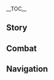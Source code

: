 {{CharacterTabs}}
{{LanguageTabs}}
{{Stub|1={{Meta/VO|rm=1}}}}
__TOC__
==Story==
{{VO/Story
|character               = Dehya
|language                = zh
|language_s              = zh
|language_t              = zh-tw
|name_s                  = 迪希雅
|name_t                  = 迪希雅

<!-- Hello -->
|vo_01_01_title_s        = 初次见面…
|vo_01_01_title_t        = 初次見面…
|vo_01_01_subtitle       = Hello
|vo_01_01_file           = VO_{language}{character} Hello.ogg
|vo_01_01_tx_s           = 我叫迪希雅，就是你想要雇佣的那位佣兵。你有什么委托？打架？护送？无论是什么事，只要开口就行。
|vo_01_01_tx_t           = 我叫迪希雅，就是{{MC|你|妳}}想要雇傭的那位傭兵。{{MC|你|妳}}有什麼委託？打架？護送？無論是什麼事，只要開口就行。
|vo_01_01_rm             = Wǒ jiào Díxīyǎ, jiùshì nǐ xiǎngyào de gùyōng de nà wèi yōngbīng. Nǐ yǒu shénme wěituō? Dǎjià? Hùsòng? Wúlùn shì shénme shì, zhǐyào kāikǒu jiù xíng.

<!-- Chats -->
|vo_02_01_title_s        = 闲聊・佣兵
|vo_02_01_title_t        = 閒聊・傭兵
|vo_02_01_subtitle       = Chat: Mercenaries
|vo_02_01_file           = VO_{language}{character} Chat - Mercenaries.ogg
|vo_02_01_tx_s           = 你问佣兵的工作原则？嗯…很简单，谁出的钱多，就给谁办事。
|vo_02_01_tx_t           = {{MC|你|妳}}問傭兵的工作原則？嗯…很簡單，誰出的錢多，就為誰辦事。
|vo_02_01_rm             = 
|vo_02_02_title_s        = 闲聊・沙漠
|vo_02_02_title_t        = 閒聊・沙漠
|vo_02_02_subtitle       = Chat: Desert
|vo_02_02_file           = VO_{language}{character} Chat - Desert.ogg
|vo_02_02_tx_s           = 沙漠是个难相处的对手，但至少它足够光明磊落，把所有艰险挑战都放在台面上给你看。
|vo_02_02_tx_t           = 沙漠是個難相處的對手，但至少它足夠光明磊落，把所有艱險挑戰都放在檯面上給你看。
|vo_02_02_rm             = 
|vo_02_03_title_s        = 闲聊・我们的人
|vo_02_03_title_t        = 閒聊・我們的人
|vo_02_03_subtitle       = Chat: My People
|vo_02_03_file           = VO_{language}{character} Chat - My People.ogg
|vo_02_03_tx_s           = 我们的人已经习惯了沙漠…但我还是希望他们在某天能够告别风沙，在某处绿洲更愉快地生活。
|vo_02_03_tx_t           = 我們的人已經習慣了沙漠…但我還是希望他們在某天能夠告別風沙，在某處綠洲更愉快地生活。
|vo_02_03_rm             = 

<!-- Weather -->
|vo_03_01_title_s        = 下雨的时候…
|vo_03_01_title_t        = 下雨的時候…
|vo_03_01_subtitle       = When It Rains
|vo_03_01_file           = VO_{language}{character} When It Rains.ogg
|vo_03_01_tx_s           = 听佣兵团里的老人说，沙漠里偶尔也会下雨，而且雨势比这猛烈得多。
|vo_03_01_tx_t           = 聽傭兵團裡的老人說，沙漠裡偶爾也會下雨，而且雨勢比這猛烈得多。
|vo_03_01_rm             = 
|vo_03_02_title_s        = 打雷的时候…
|vo_03_02_title_t        = 打雷的時候…
|vo_03_02_subtitle       = When Thunder Strikes
|vo_03_02_file           = VO_{language}{character} When Thunder Strikes.ogg
|vo_03_02_tx_s           = 这雷鸣声可够大的…可以掩盖住很多声音。
|vo_03_02_tx_t           = 這雷鳴聲可真大…可以掩蓋住很多聲音。
|vo_03_02_rm_s           = 
|vo_03_02_rm_t           = 
|vo_03_03_title_s        = 下雪的时候…
|vo_03_03_title_t        = 下雪的時候…
|vo_03_03_subtitle       = When It Snows
|vo_03_03_file           = VO_{language}{character} When It Snows.ogg
|vo_03_03_tx_s           = 呼…这里简直比夜晚的沙漠还冷。
|vo_03_03_tx_t           = 呼…這裡簡直比夜晚的沙漠還冷。
|vo_03_03_rm             = 
|vo_03_04_title_s        = 阳光很好…
|vo_03_04_title_t        = 陽光很好…
|vo_03_04_subtitle       = When the Sun Is Out
|vo_03_04_file           = VO_{language}{character} When the Sun Is Out.ogg
|vo_03_04_tx_s           = 天气很好，要是我手里的活也能轻松点就好喽。
|vo_03_04_tx_t           = 天氣很好，要是我的工作也能輕鬆點就好囉。
|vo_03_04_rm_s           = 
|vo_03_04_rm_t           = 
|vo_03_05_title_s        = 刮大风了…
|vo_03_05_title_t        = 颳大風了…
|vo_03_05_subtitle       = When the Wind Is Blowing
|vo_03_05_file           = VO_{language}{character} When the Wind Is Blowing.ogg
|vo_03_05_tx_s           = 起风了，我们去下风口扎营比较安全。
|vo_03_05_tx_t           = 起風了，我們去下風處紮營比較安全。
|vo_03_05_rm             = 
|vo_03_06_title_s        = 在沙漠的时候…
|vo_03_06_title_t        = 在沙漠的時候…
|vo_03_06_subtitle       = In the Desert
|vo_03_06_file           = VO_{language}{character} In the Desert.ogg
|vo_03_06_tx_s           = 跟紧我，不要乱走，沙漠可不会对任何人留情。
|vo_03_06_tx_t           = 跟緊我，不要亂走，沙漠可不會對任何人留情。
|vo_03_06_rm             = 

<!-- Greetings -->
|vo_04_01_title_s        = 早上好…
|vo_04_01_title_t        = 早安…
|vo_04_01_subtitle       = Good Morning
|vo_04_01_file           = VO_{language}{character} Good Morning.ogg
|vo_04_01_tx_s           = 你看起来精神不错，那我们等会就拔营出发吧。
|vo_04_01_tx_t           = {{MC|你|妳}}看起來精神不錯，那我們等等就拔營出發吧。
|vo_04_01_rm             = 
|vo_04_02_title_s        = 中午好…
|vo_04_02_title_t        = 午安…
|vo_04_02_subtitle       = Good Afternoon
|vo_04_02_file           = VO_{language}{character} Good Afternoon.ogg
|vo_04_02_tx_s           = 已经中午了…等我找到合适的位置，就可以搭灶做饭了。
|vo_04_02_tx_t           = 已經中午了…等我找到合適的位置，就可以生火做飯了。
|vo_04_02_rm             = 
|vo_04_03_title_s        = 晚上好…
|vo_04_03_title_t        = 晚上好…
|vo_04_03_subtitle       = Good Evening
|vo_04_03_file           = VO_{language}{character} Good Evening.ogg
|vo_04_03_tx_s           = 这么晚了你还在工作？真是比我们佣兵都辛苦啊。
|vo_04_03_tx_t           = 這麼晚了{{MC|你|妳}}還在工作？真是比我們傭兵都辛苦啊。
|vo_04_03_rm             = 
|vo_04_04_title_s        = 晚安…
|vo_04_04_title_t        = 晚安…
|vo_04_04_subtitle       = Good Night
|vo_04_04_file           = VO_{language}{character} Good Night.ogg
|vo_04_04_tx_s           = 时间不早了，今夜的值守就交给我，你快去休息吧。
|vo_04_04_tx_t           = 時間不早了，今夜的值守就交給我，{{MC|你|妳}}快去休息吧。
|vo_04_04_rm             = 

<!-- About -->
|vo_05_01_title_s        = 关于{name_s}自己・镀金旅团
|vo_05_01_title_t        = 關於{name_t}自己・鍍金旅團
|vo_05_01_subtitle       = About {character}: The Eremites
|vo_05_01_file           = VO_{language}{character} About {character} - The Eremites.ogg
|vo_05_01_tx_s           = 镀金旅团只是一个「头衔」，任何须弥的佣兵都可以自称为「镀金旅团」的一员。有些佣兵就用这头衔来唬骗外地人。哼，拜这帮人所赐，现在「镀金旅团」的名号已经越来越招人厌了。
|vo_05_01_tx_t           = 鍍金旅團只是一個「頭銜」，任何須彌的傭兵都可以自稱為「鍍金旅團」的一員。有些傭兵就用這頭銜來蒙混外地人。哼，拜這幫人所賜，現在「鍍金旅團」的名號已經越來越惹人厭了。
|vo_05_01_rm             = 
|vo_05_02_title_s        = 关于{name_s}自己・老爹
|vo_05_02_title_t        = 關於{name_t}自己・老爹
|vo_05_02_subtitle       = About {character}: Dad
|vo_05_02_quest          = Lionsblood
|vo_05_02_friendship     = 4
|vo_05_02_file           = VO_{language}{character} About {character} - Dad.ogg
|vo_05_02_tx_s           = 库塞拉…他是个吊儿郎当，喜欢装模作样的佣兵。是他从沙漠里救了我，又用尽全力，将他一切能够给予我的东西，都给了我。<br>但正是因为他，我才能成长为现在的我。
|vo_05_02_tx_t           = 庫塞拉…他是個吊兒啷噹，喜歡裝模作樣的傭兵。是他從沙漠裡救了我，又用盡全力，將他一切能夠給予我的東西，都給了我。<br>但正是因為他，我才能成長為現在的我。
|vo_05_02_rm_s           = 
|vo_05_02_rm_t           = 

<!-- About Us -->
|vo_06_01_title_s        = 关于我们・伟大事迹
|vo_06_01_title_t        = 關於我們・偉大事蹟
|vo_06_01_subtitle       = About Us: Great Deeds
|vo_06_01_quest          = Lionsblood
|vo_06_01_file           = VO_{language}{character} About Us - Great Deeds.ogg
|vo_06_01_tx_s           = 你最近可是大显身手啊，我所在的佣兵团里都有不少人一直在讲你的事迹，甚至还有几个人来问我，能不能向你引见一下他们。
|vo_06_01_tx_t           = {{MC|你|妳}}最近可是大顯身手啊，我所在的傭兵團裡都有不少人一直在講{{MC|你|妳}}的事蹟，甚至還有幾個人來問我，能不能向{{MC|你|妳}}引薦一下他們。
|vo_06_01_rm             = 
|vo_06_02_title_s        = 关于我们・战友
|vo_06_02_title_t        = 關於我們・戰友
|vo_06_02_subtitle       = About Us: Comrades-in-Arms
|vo_06_02_quest          = Akasha Pulses, the Kalpa Flame Rises
|vo_06_02_friendship     = 6
|vo_06_02_file           = VO_{language}{character} About Us - Comrades-in-Arms.ogg
|vo_06_02_tx_s           = 朋友？嗯…我们一起经历了那么多事，共同闯过了那么多场战斗，用「朋友」来形容我们之间的关系，总感觉有点轻飘飘的。<br>我想想…不如，用「战友」吧，这种感情只能从并肩的战斗中锤炼而出，是最不可动摇的东西。
|vo_06_02_tx_t           = 朋友？嗯…我們一起經歷了那麼多事，共同闖過了那麼多場戰鬥，用「朋友」來形容我們之間的關係，總感覺有點輕飄飄的。<br>我想想…不如，用「戰友」吧，這種感情只能從並肩的戰鬥中錘煉而出，是最不可動搖的東西。
|vo_06_02_rm_s           = 
|vo_06_02_rm_t           = 

<!-- Miscellany I -->
|vo_07_01_title_s        = 关于「神之眼」…
|vo_07_01_title_t        = 關於「神之眼」…
|vo_07_01_subtitle       = About the [[Vision]]
|vo_07_01_quest          = Lionsblood
|vo_07_01_friendship     = 4
|vo_07_01_file           = VO_{language}{character} About the Vision.ogg
|vo_07_01_tx_s           = 「神之眼」给我带来了什么？嗯…老实说，比起战斗时的便利，这枚「神之眼」更大的作用，是让更多的佣兵慕名而来加入「炽光猎兽」。
|vo_07_01_tx_t           = 「神之眼」給我帶來了什麼？嗯…老實說，比起戰鬥時的便利，這顆「神之眼」更大的作用，是讓更多的傭兵慕名而來加入「熾光獵獸」。
|vo_07_01_rm             = 
|vo_07_02_title_s        = 有什么想要分享…
|vo_07_02_title_t        = 有什麼想要分享…
|vo_07_02_subtitle       = Something to Share
|vo_07_02_quest          = Lionsblood
|vo_07_02_file           = VO_{language}{character} Something to Share.ogg
|vo_07_02_tx_s           = 你知道枣椰吗？我小时候最喜欢吃这种果子。但老爹完全不知道拆枣椰的方法，就拿着刀胡乱地戳来戳去，把里面的果肉都弄得乱七八糟，完全没办法下口吃。最后只能把果肉都刮下来，混在牛奶里，勉强给我当做粥来吃。<br>我有时候也会怀念这种粥的味道，还有那个拆枣椰都能拆得手忙脚乱的老爹。
|vo_07_02_tx_t           = {{MC|你|妳}}知道棗椰嗎？我小時候最喜歡吃這種果子。但老爹完全不知道拆棗椰的方法，就拿著刀胡亂地戳來戳去，把裡面的果肉都弄得亂七八糟，完全沒辦法吃下肚。最後只能把果肉都刮下來，混在牛奶裡，勉強給我當做粥來吃。<br>我有時候也會懷念這種粥的味道，還有那個拆棗椰都能拆得手忙腳亂的老爹。
|vo_07_02_rm             = 
|vo_07_03_title_s        = 感兴趣的见闻…
|vo_07_03_title_t        = 感興趣的見聞…
|vo_07_03_subtitle       = Interesting Things
|vo_07_03_file           = VO_{language}{character} Interesting Things.ogg
|vo_07_03_tx_s           = 在一些人眼里，啃食残骸的赤鹫是带来死亡与灾厄的生物。但在我看来，这些翱翔在沙海之上的鹫鸟，有着最热烈的生命力。<br>不知道当它们从天空往下俯瞰时，大赤沙海会是一个什么模样。
|vo_07_03_tx_t           = 在一些人眼裡，啃食殘骸的赤鷲是帶來死亡與災厄的生物。但在我看來，這些翱翔在沙海之上的鷲鳥，有著最熱烈的生命力。<br>不知道當牠們從天空往下俯瞰時，大赤沙海會是一個什麼模樣。
|vo_07_03_rm             = 

<!-- About Others -->
|vo_08_01_title_s        = 关于提纳里…
|vo_08_01_title_t        = 關於提納里…
|vo_08_01_subtitle       = About [[Tighnari]]
|vo_08_01_friendship     = 4
|vo_08_01_file           = VO_{language}{character} About Tighnari.ogg
|vo_08_01_tx_s           = 哈哈哈，你别说，我还真的差点和这位巡林官做成过一笔生意。之前我经人介绍，要做他进沙漠考察时的向导。不过后来不知道为什么这单生意取消了，我记得…好像是这位巡林官实在耐不住热，还是其他什么原因来着。
|vo_08_01_tx_t           = 哈哈哈，{{MC|你|妳}}別說，我還真的差點和這位巡林官做成過一筆生意。之前我經人介紹，要當他進沙漠考察時的嚮導。不過後來不知道為什麼這單生意取消了，我記得…好像是這位巡林官實在太怕熱，還是其他什麼原因來著。
|vo_08_01_rm             = 
|vo_08_02_title_s        = 关于小吉祥草王…
|vo_08_02_title_t        = 關於小吉祥草王…
|vo_08_02_subtitle       = About [[Lesser Lord Kusanali]]
|vo_08_02_quest          = Akasha Pulses, the Kalpa Flame Rises
|vo_08_02_friendship     = 4
|vo_08_02_file           = VO_{language}{character} About Lesser Lord Kusanali.ogg
|vo_08_02_tx_s           = 哼，我之前还以为，教令院里顶多是有一群自私自利的鬣狗在蝇营狗苟，结果…居然还有这么几匹喂不熟的白眼狼在作乱。依我看，那位小吉祥草王真是慈悲得有些过头了，对付这种劣兽，最好是连骨头都锤碎掉！就这么放他们去林子里歇着，真是太便宜他们了。
|vo_08_02_tx_t           = 哼，我之前還以為，教令院裡頂多是有一群自私自利的鬣狗在蠅營狗苟，結果…居然還有這麼幾匹餵不熟的白眼狼在作亂。依我看，那位小吉祥草王真是有點慈悲過頭了，對付這種劣獸，最好是連骨頭都錘碎掉！就這麼放他們進森林裡歇息，真是太便宜他們了。
|vo_08_02_rm_s           = 
|vo_08_02_rm_t           = 
|vo_08_03_title_s        = 关于坎蒂丝…
|vo_08_03_title_t        = 關於坎蒂絲…
|vo_08_03_subtitle       = About [[Candace]]
|vo_08_03_quest          = Akasha Pulses, the Kalpa Flame Rises
|vo_08_03_friendship     = 4
|vo_08_03_file           = VO_{language}{character} About Candace.ogg
|vo_08_03_tx_s           = 你说坎蒂丝啊，她什么都好，就是性子犟得和驮兽一样。我和她说了好多次，别老是绷着弦，偶尔也要给自己放个假，比如去须弥城里逛逛，买点漂亮衣服首饰…但她总是说不放心村子，拒绝了我好多次。唉，实在不行，下次我帮她守村子，然后再拜托团里的妹子们带她进城玩玩好了。
|vo_08_03_tx_t           = {{MC|你|妳}}說坎蒂絲啊，她什麼都好，就是個性強得和馱獸一樣。我和她說了好多次，別老是繃著弦，偶爾也要給自己放個假，比如去須彌城裡逛逛，買點漂亮衣服首飾…但她總是說不放心村子，拒絕了我好多次。唉，實在不行，下次我幫她守村子，然後再拜託團裡的女孩們帶她進城玩玩好了。
|vo_08_03_rm             = 
|vo_08_04_title_s        = 关于艾尔海森…
|vo_08_04_title_t        = 關於艾爾海森…
|vo_08_04_subtitle       = About [[Alhaitham]]
|vo_08_04_quest          = Akasha Pulses, the Kalpa Flame Rises
|vo_08_04_friendship     = 4
|vo_08_04_file           = VO_{language}{character} About Alhaitham.ogg
|vo_08_04_tx_s           = 他曾经邀请我过去教令院任职，但我过不惯那种死水一潭般的生活，就拒绝了。不过这位书记官说话时那种七拐八绕，又夹枪带棒的腔调，倒是很符合我对教令院学者的印象…
|vo_08_04_tx_t           = 他曾經邀請我過去教令院任職，但我過不慣那種死氣沉沉的生活，就拒絕了。不過這位書記官說話時那種七拐八繞，又夾槍帶棒的腔調，倒是很符合我對教令院學者的印象…
|vo_08_04_rm_s           = 
|vo_08_04_rm_t           = 
|vo_08_05_title_s        = 关于赛诺…
|vo_08_05_title_t        = 關於賽諾…
|vo_08_05_subtitle       = About [[Cyno]]
|vo_08_05_friendship     = 4
|vo_08_05_file           = VO_{language}{character} About Cyno.ogg
|vo_08_05_tx_s           = 那位「大风纪官」？是个雷厉风行的狠角色，处理某些事情的方法，也挺对我胃口的。
|vo_08_05_tx_t           = 那位「大風紀官」？是個雷厲風行的狠角色，處理某些事情的方法，也滿對我胃口的。
|vo_08_05_rm             = 
|vo_08_06_title_s        = 关于妮露…
|vo_08_06_title_t        = 關於妮露…
|vo_08_06_subtitle       = About [[Nilou]]
|vo_08_06_quest          = Akasha Pulses, the Kalpa Flame Rises
|vo_08_06_friendship     = 4
|vo_08_06_file           = VO_{language}{character} About Nilou.ogg
|vo_08_06_tx_s           = 解决了那件事之后，妮露也能更加自由地跳舞了吧。哦她上次还说，要把自己用的香粉捎一份给我，但我经常在外面奔波，就只能让她先送去坎蒂丝那里。唔…我也该找个时间过去看看了。
|vo_08_06_tx_t           = 解決了那件事之後，妮露也能更加自由地跳舞了吧。哦她上次還說，要把自己用的香粉帶一份給我，但我經常在外面奔波，就只能請她先送去坎蒂絲那裡。唔…我也該找個時間過去看看了。
|vo_08_06_rm             = 
|vo_08_07_title_s        = 关于…
|vo_08_07_title_t        = 關於…
|vo_08_07_subtitle       = About [[Dori]]
|vo_08_07_friendship     = 4
|vo_08_07_file           = VO_{language}{character} About Dori.ogg
|vo_08_07_tx_s           = 那个商人啊。据说她那里什么都有得卖，只是价钱贵了点？哈哈，那我还挺希望和她见几面的，毕竟…有些佣兵需要的东西，在市场上真是拿钱都买不到啊。
|vo_08_07_tx_t           = 那個商人啊。據說她那裡什麼都有得賣，只是價錢貴了點？哈哈，那我還滿希望和她見幾面的，畢竟…有些傭兵需要的東西，在市場上真是拿錢都買不到啊。
|vo_08_07_rm_s           = 
|vo_08_07_rm_t           = 
|vo_08_08_title_s        = 关于…
|vo_08_08_title_t        = 關於…
|vo_08_08_subtitle       = About [[Layla]]
|vo_08_08_friendship     = 4
|vo_08_08_file           = VO_{language}{character} About Layla.ogg
|vo_08_08_tx_s           = 那个成天迷迷糊糊的小丫头啊，我有印象。之前我在沙漠边缘的一个绿洲碰见过她，她好像是跟着教令院的什么队伍来观察星象，不过我也没有太留意。啥？坎蒂丝…星空的使者…这都什么乱七八糟的？这丫头不会还没睡醒吧。
|vo_08_08_tx_t           = 那個成天迷迷糊糊的小女生啊，我有印象。之前我在沙漠邊緣的一個綠洲碰見過她，她好像是跟著教令院的什麼隊伍來觀察星象，不過我也沒有太留意。啥？坎蒂絲…星空的使者…什麼跟什麼？亂七八糟的，這丫頭不會還沒睡醒吧。
|vo_08_08_rm_s           = 
|vo_08_08_rm_t           = 
|vo_08_09_title_s        = 关于赛索斯…
|vo_08_09_title_t        = 關於賽索斯…
|vo_08_09_subtitle       = About [[Sethos]]
|vo_08_09_friendship     = 4
|vo_08_09_file           = VO_{language}{character} About Sethos.ogg
|vo_08_09_tx_s           = 我也是最近才知道他来自缄默之殿。哎呀，不好意思，我对缄默之殿这类神秘组织了解很少嘛。以前倒是在沙漠里见过他几回，他很好沟通，我的佣兵兄弟在沙漠遇到麻烦，他还把饮用水分给他们过。是个不错的人。
|vo_08_09_tx_t           = 我也是最近才知道他來自緘默之殿。唉呀，不好意思，我對緘默之殿這類神秘組織的瞭解很少嘛。以前是有在沙漠裡見過他幾次，他人很好，我的傭兵兄弟在沙漠遇到麻煩，他還把飲用水分給他們過。是個不錯的人。
|vo_08_09_rm             = 

<!-- More About -->
|vo_09_01_title_s        = 想要了解{name_s}・其一
|vo_09_01_title_t        = 想要瞭解{name_t}・其一
|vo_09_01_subtitle       = More About {character}: I
|vo_09_01_file           = VO_{language}{character} More About {character} - 01.ogg
|vo_09_01_tx_s           = 我自小就在佣兵团里生活，玩具是木刀木剑，认识的人要么是佣兵，要么准备做佣兵，就连吃饭的木碗都是团里的人拿刀削出来的木碗。在这种环境下长大，要是我不做佣兵反而有点奇怪，对吧？
|vo_09_01_tx_t           = 我從小就在傭兵團裡生活，玩具是木刀木劍，認識的人要嘛是傭兵，要嘛準備做傭兵，就連吃飯的木碗都是團裡的人拿刀削出來的木碗。在這種環境下長大，要是我不做傭兵反而有點奇怪，對吧？
|vo_09_01_rm             = 
|vo_09_02_title_s        = 想要了解{name_s}・其二
|vo_09_02_title_t        = 想要瞭解{name_t}・其二
|vo_09_02_subtitle       = More About {character}: II
|vo_09_02_friendship     = 3
|vo_09_02_file           = VO_{language}{character} More About {character} - 02.ogg
|vo_09_02_tx_s           = 我是哪里人？这我可不知道，我从来都没想过这方面的问题。但硬要说的话，我一直生活在沙漠里，应该算是「沙漠这边」的人吧。
|vo_09_02_tx_t           = 我是哪裡人？這我可不知道，我從來都沒想過這方面的問題。但硬要說的話，我一直生活在沙漠裡，應該算是「沙漠這邊」的人吧。
|vo_09_02_rm             = 
|vo_09_03_title_s        = 想要了解{name_s}・其三
|vo_09_03_title_t        = 想要瞭解{name_t}・其二
|vo_09_03_subtitle       = More About {character}: III
|vo_09_03_friendship     = 4
|vo_09_03_file           = VO_{language}{character} More About {character} - 03.ogg
|vo_09_03_tx_s           = 佣兵的工作可不容易，先不说接受的委托难度如何，更让人头疼的是完成委托后如何让客户迅速地结清钱款。教令院结钱最爽快，冒险家协会其次，结钱最不爽快的是那些做货物贸易的商人，他们总是说自己的资金正在周转，暂时拿不出多少现钱，让我再等等。<br>嘁，拿不出钱，那他们车上那么多货是怎么来的？
|vo_09_03_tx_t           = 傭兵的工作可不容易，先不說接受的委託難度如何，更讓人頭痛的是完成委託後如何讓客戶迅速地結清錢款。教令院結清最爽快，冒險家協會其次，付錢最不爽快的是那些做貨物貿易的商人，他們總是說自己的資金正在周轉，暫時拿不出多少現金，要我再等等。<br>呿，拿不出錢，那他們車上那麼多貨是怎麼來的？
|vo_09_03_rm             = 
|vo_09_04_title_s        = 想要了解{name_s}・其四
|vo_09_04_title_t        = 想要瞭解{name_t}・其四
|vo_09_04_subtitle       = More About {character}: IV
|vo_09_04_quest          = Akasha Pulses, the Kalpa Flame Rises
|vo_09_04_friendship     = 5
|vo_09_04_file           = VO_{language}{character} More About {character} - 04.ogg
|vo_09_04_tx_s           = 在之前那件事过后，教令院对于我们的态度也有了改变，据说还推出了一大堆帮助沙漠子民的条款。呃，那一大堆文件我是看不懂了，我只希望「防沙壁」从今往后只隔绝风沙，不要再阻断希望。
|vo_09_04_tx_t           = 在之前那件事過後，教令院對於我們的態度也有了改變，據說還推出了一大堆幫助沙漠子民的條款。呃，那一大堆文件我看不太懂，我只希望「防沙壁」從今往後只隔絕風沙，不要再阻斷希望。
|vo_09_04_rm_s           = 
|vo_09_04_rm_t           = 
|vo_09_05_title_s        = 想要了解{name_s}・其五
|vo_09_05_title_t        = 想要瞭解{name_t}・其五
|vo_09_05_subtitle       = More About {character}: V
|vo_09_05_friendship     = 6
|vo_09_05_file           = VO_{language}{character} More About {character} - 05.ogg
|vo_09_05_tx_s           = 大部分佣兵的抱负就是扬名立万，他们不断地接受高难度的委托，赚取财富和名声。有的人幸运地活下来，成为了传奇，有些人就在沙漠里默默无闻的消失。<br>但我可没有那么「远大」的抱负，我只想要保护周围的人，让他们能安心地生活，这就足够了。要是能再赚点钱，那就更好了，哈哈。
|vo_09_05_tx_t           = 大部分傭兵的抱負就是揚名立萬，他們不斷地接受高難度的委託，賺取財富和名聲。有的人幸運地活下來，成為了傳奇，有些人就在沙漠裡默默無聞地消失。<br>但我可沒有那麼「遠大」的抱負，我只想要保護周圍的人，讓他們能安心地生活，這就足夠了。要是能再賺點錢，那就更好了，哈哈。
|vo_09_05_rm             = 

<!-- Miscellany II -->
|vo_10_01_title_s        = {name_s}的爱好…
|vo_10_01_title_t        = {name_t}的愛好…
|vo_10_01_subtitle       = {character}'s Hobbies
|vo_10_01_file           = VO_{language}{character} Hobbies.ogg
|vo_10_01_tx_s           = 我有空的时候，最喜欢打理我的「妆匣」。里面的香粉和粉刷可都是我花大价钱收来的，你瞧瞧这粉质，多细腻啊！不管是流了汗，还是淋了雨，妆都不会花。哼哼，真是一分钱一分货。
|vo_10_01_tx_t           = 我有空的時候，最喜歡打理我的「妝匣」。裡面的香粉和粉刷可都是我花大錢收購來的，{{MC|你|妳}}看看這粉質，多細膩啊！不管是流了汗，還是淋了雨，妝都不會花。哼哼，真是一分錢一分貨。
|vo_10_01_rm             = 
|vo_10_02_title_s        = {name_s}的烦恼…
|vo_10_02_title_t        = {name_t}的煩惱…
|vo_10_02_subtitle       = {character}'s Troubles
|vo_10_02_quest          = Lionsblood
|vo_10_02_file           = VO_{language}{character} Troubles.ogg
|vo_10_02_tx_s           = 又有几笔委托的钱款没结清，还有几个兄弟执行委托的时候闯了祸…唉，我明明不是团里的一把手，为什么还要操心这种事？
|vo_10_02_tx_t           = 又有幾筆委託的錢款沒結清，還有幾個兄弟執行委託的時候闖了禍…唉，我明明不是團裡的一把手，為什麼還要操心這種事？
|vo_10_02_rm             = 
|vo_10_03_title_s        = 喜欢的食物…
|vo_10_03_title_t        = 喜歡的食物…
|vo_10_03_subtitle       = Favorite Food
|vo_10_03_file           = VO_{language}{character} Favorite Food.ogg
|vo_10_03_tx_s           = 那当然是「枣椰蜜糖」了，既容易携带，味道又好。
|vo_10_03_tx_t           = 那當然是「棗椰蜜糖」了，既容易攜帶，又很好吃。
|vo_10_03_rm             = 
|vo_10_04_title_s        = 讨厌的食物…
|vo_10_04_title_t        = 討厭的食物…
|vo_10_04_subtitle       = Least Favorite Food
|vo_10_04_file           = VO_{language}{character} Least Favorite Food.ogg
|vo_10_04_tx_s           = 可别让我吃那种味道很苦的东西，我可受不了。
|vo_10_04_tx_t           = 拜託別讓我吃那種味道很苦的東西，我可受不了。
|vo_10_04_rm             = 

<!-- Receiving a Gift -->
|vo_11_01_title_s        = 收到赠礼・其一
|vo_11_01_title_t        = 收到贈禮・其一
|vo_11_01_subtitle       = Receiving a Gift: I
|vo_11_01_file           = VO_{language}{character} Receiving a Gift - 01.ogg
|vo_11_01_tx_s           = 这道菜味道真不错！再多吃几口的话，我说不定以后就吃不下那些干粮啦。
|vo_11_01_tx_t           = 這道菜吃起來真不錯！再多吃幾口的話，我說不定以後就吃不下那些乾糧啦。
|vo_11_01_rm             = 
|vo_11_02_title_s        = 收到赠礼・其二
|vo_11_02_title_t        = 收到贈禮・其二
|vo_11_02_subtitle       = Receiving a Gift: II
|vo_11_02_file           = VO_{language}{character} Receiving a Gift - 02.ogg
|vo_11_02_tx_s           = 唔，如果当做干粮来看的话，味道还是不错的。
|vo_11_02_tx_t           = 唔，如果當做乾糧來看的話，吃起來還是不錯的。
|vo_11_02_rm             = 
|vo_11_03_title_s        = 收到赠礼・其三
|vo_11_03_title_t        = 收到贈禮・其三
|vo_11_03_subtitle       = Receiving a Gift: III
|vo_11_03_file           = VO_{language}{character} Receiving a Gift - 03.ogg
|vo_11_03_tx_s           = 至少…至少能填饱肚子，能安全填饱肚子的食物就是好食物！哈哈…
|vo_11_03_tx_t           = 至少…至少能填飽肚子，能安全填飽肚子的食物就是好食物！哈哈…
|vo_11_03_rm             = 

<!-- Birthday -->
|vo_12_01_title_s        = 生日…
|vo_12_01_title_t        = 生日…
|vo_12_01_subtitle       = Birthday
|vo_12_01_file           = VO_{language}{character} Birthday.ogg
|vo_12_01_tx_s           = 生日快乐！摸摸你的兜，礼物已经放在里面了。怎么做到的？一点佣兵的小把戏而已。先别管这些了，我在兰巴德酒馆已经订了一桌上好的酒席，咱们赶紧过去吧。嗯？放心，我没有让团里的其他人过来，这帮人吵吵嚷嚷的只会起哄，好不容易过个生日，我来陪你就够了，走吧走吧。
|vo_12_01_tx_t           = 生日快樂！摸摸{{MC|你|妳}}的口袋，禮物已經放在裡面了。怎麼做到的？一點傭兵的小把戲罷了。先別管這些了，我在蘭巴德酒館已經訂了一桌上好的酒席，我們趕快過去吧。嗯？放心，我沒有讓團裡的其他人過來，這幫人吵吵鬧鬧的只會起哄，好不容易過個生日，我來陪{{MC|你|妳}}就夠了，走吧走吧。
|vo_12_01_rm             = 

<!-- Feelings About Ascension -->
|vo_13_01_title_s        = 突破的感受・起
|vo_13_01_title_t        = 突破的感受・起
|vo_13_01_subtitle       = Feelings About Ascension: Intro
|vo_13_01_ascension      = 1
|vo_13_01_file           = VO_{language}{character} Feelings About Ascension - 01.ogg
|vo_13_01_tx_s           = 哦？力量真的在成长。
|vo_13_01_tx_t           = 哦？力量真的在成長。
|vo_13_01_rm             = O? Lìliàng zhēnde zài chéngzhǎng.
|vo_13_02_title_s        = 突破的感受・承
|vo_13_02_title_t        = 突破的感受・承
|vo_13_02_subtitle       = Feelings About Ascension: Building Up
|vo_13_02_ascension      = 2
|vo_13_02_file           = VO_{language}{character} Feelings About Ascension - 02.ogg
|vo_13_02_tx_s           = 感觉不错啊，这样挥起剑来也更有力了。
|vo_13_02_tx_t           = 感覺不錯啊，這樣揮起劍來也更有力了。
|vo_13_02_rm             = <!--Gǎnjué bùcuò a, zhèyàng huīqǐ jiàn yě lái gèng yǒulìle.-->
|vo_13_03_title_s        = 突破的感受・转
|vo_13_03_title_t        = 突破的感受・轉
|vo_13_03_subtitle       = Feelings About Ascension: Climax
|vo_13_03_ascension      = 4
|vo_13_03_file           = VO_{language}{character} Feelings About Ascension - 03.ogg
|vo_13_03_tx_s           = 这种力量…真想立刻去试试手，不然我们俩直接来过几招吧？
|vo_13_03_tx_t           = 這種力量…真想立刻去試試看，不然我們兩個直接來過幾招吧？
|vo_13_03_rm_s           = Zhè zhǒng lìliàng... Zhēn xiǎng lìkè qù shìshì shǒu, bùrán wǒmen-liǎ zhíjiē lái guò jǐ zhāo ba?
|vo_13_03_rm_t           = Zhè zhǒng lìliàng... Zhēn xiǎng lìkè qù shìshì shǒu, bùrán wǒmen liǎnggè zhíjiē lái guò jǐ zhāo ba?
|vo_13_04_title_s        = 突破的感受・合
|vo_13_04_title_t        = 突破的感受・合
|vo_13_04_subtitle       = Feelings About Ascension: Conclusion
|vo_13_04_ascension      = 6
|vo_13_04_file           = VO_{language}{character} Feelings About Ascension - 04.ogg
|vo_13_04_tx_s           = 没想到我居然还能有这样的成长，这都多亏了你。接下来有什么委托吗？无论是什么委托，只要你开口，我就会和你同行。
|vo_13_04_tx_t           = 沒想到我居然還能有這樣的成長，這都多虧了{{MC|你|妳}}。接下來有什麼委託嗎？無論是什麼委託，只要{{MC|你|妳}}開口，我就會和{{MC|你|妳}}同行。
|vo_13_04_rm_s           = Méi xiǎngdào wǒ jūrán hái néng yǒu zhèyàng de chéngzhǎng, zhè dōu duōkuīle nǐ. Jiēxiàlái yǒu shénme wěituō ma? Wúlùn shì shénme wěituō, zhǐyào nǐ kāikǒu, wǒ jiù huì hé nǐ tóngxíng.
|vo_13_04_rm_t           = Méi xiǎngdào wǒ jūrán hái néng yǒu zhèyàng de chéngzhǎng, zhè dōu duōkuīle nǐ. Jiēxiàlái yǒu shénme wěituō ma? Wúlùn shì shénme wěituō, zhǐyào nǐ kāikǒu, wǒ jiù huì hàn nǐ tóngxíng.
}}

==Combat==
{{Combat VO
|character              = Dehya
|language               = zh

<!-- Elemental Skill -->
|skill_1_tx_s           = 开打吧！
|skill_1_tx_t           = 開打吧！
|skill_1_rm             = Kāidǎ ba!
|skill_2_tx_s           = 不用留情。
|skill_2_tx_t           = 不用留情。
|skill_2_rm_s           = Bùyòng liúqíng.
|skill_3_tx_s           = 一起上！
|skill_3_tx_t           = 一起上！
|skill_3_rm             = Yīqǐ shàng!
|skill_4_file           = Elemental Skill 1 04,Elemental Skill 1 05,Elemental Skill 1 06

<!-- Elemental Burst -->
|burst_1_tx_s           = 你撑得住吗？
|burst_1_tx_t           = 你撐得住嗎？
|burst_1_rm             = Nǐ chēndézhù ma?
|burst_2_tx_s           = 在这，打垮你！
|burst_2_tx_t           = 在這，打垮你！
|burst_2_rm             = Zài zhè, dǎkuǎ nǐ!
|burst_3_tx_s           = 把牙咬紧点！
|burst_3_tx_t           = 把牙咬緊點！
|burst_3_rm             = Bā yá yǎojǐn diǎn!

<!-- Sprint Start -->
|sprint-s_1_file        = Sprint Start 01,Sprint Start 02,Sprint Start 03

<!-- Sprint End 
|sprint-e_1_file        = Sprint End 01,Sprint End 02,Sprint End 03
-->
<!-- Deploying Wind Glider -->
|glider_1_file          = Deploying Wind Glider 01,Deploying Wind Glider 02,Deploying Wind Glider 03

<!-- Opening Treasure Chest -->
|chest_1_tx_s           = 居然还有意外收获…
|chest_1_tx_t           = 居然還有意外收穫…
|chest_1_rm             = Jūrán háiyǒu yìwài shōuhuò...
|chest_2_tx_s           = 哈哈哈，这个不错啊。
|chest_2_tx_t           = 哈哈哈，這個不錯啊。
|chest_2_rm             = Hahaha, zhège bùcuò a.
|chest_3_tx_s           = 也许能卖个好价钱。
|chest_3_tx_t           = 也許能賣個好價錢。
|chest_3_rm             = Yěxǔ néng màige hǎo jiàqián.

<!-- Low HP -->
|low-hp_1_tx_s          = 哼…有点本事！
|low-hp_1_tx_t          = 哼…有點本事！
|low-hp_1_rm            = Heng... Yǒudiǎn běnshì!
|low-hp_2_tx_s          = 该动真格的了！
|low-hp_2_tx_t          = 該動真格的了！
|low-hp_2_rm            = Gāi dòng zhēngé de le!
|low-hp_3_tx_s          = 这不是正好？
|low-hp_3_tx_t          = 這不是正好？
|low-hp_3_rm            = Zhè bùshì zhènghǎo?

<!-- Ally at Low HP -->
|ally-low-hp_1_tx_s     = 稳住！别慌张！
|ally-low-hp_1_tx_t     = 穩住！別慌張！
|ally-low-hp_1_rm       = Wěnzhù! Bié jǐnzhāng!
|ally-low-hp_2_tx_s     = 退后，让我来！
|ally-low-hp_2_tx_t     = 退後，讓我來！
|ally-low-hp_2_rm       = Tuìhòu, ràng wǒ lái!

<!-- Fallen -->
|fallen_1_tx_s          = 这下…糟了…
|fallen_1_tx_t          = 這下…糟了…
|fallen_1_rm            = Zhèxià... zāole...
|fallen_2_tx_s          = 真是…大意了…
|fallen_2_tx_t          = 真是…大意了…
|fallen_2_rm            = Zhēnshì... dàyìle...
|fallen_3_tx_s          = 佣兵的…宿命…
|fallen_3_tx_t          = 傭兵的…宿命…
|fallen_3_rm            = Yōngbīng de... sùmìng...

<!-- Light Hit Taken -->
|hit-l_1_file           = Light Hit Taken 02
|hit-l_1_tx_s           = 小花招！
|hit-l_1_tx_t           = 小花招！
|hit-l_1_rm             = Xiǎo huāzhāo!
|hit-l_2_file           = Light Hit Taken 01,Light Hit Taken 03,Light Hit Taken 04,Light Hit Taken 05,Light Hit Taken 06

<!-- Heavy Hit Taken -->
|hit-h_1_tx_s           = 有两下子…
|hit-h_1_tx_t           = 有兩下子…
|hit-h_1_rm             = Yǒu liǎngxiàzi...
|hit-h_2_file           = Heavy Hit Taken 02,Heavy Hit Taken 03,Heavy Hit Taken 04,Heavy Hit Taken 05,Heavy Hit Taken 06

<!-- Joining Party-->
|join_1_tx_s            = 你说了算。
|join_1_tx_t            = {{MC|你|妳}}說了算。
|join_1_rm              = Nǐ shuōle suàn.
|join_2_tx_s            = 有什么委托吗？
|join_2_tx_t            = 有什麼委託嗎？
|join_2_rm              = Yǒu shénme wěituō ma?
|join_3_tx_s            = 该开始干活了。
|join_3_tx_t            = 該開始幹活了。
|join_3_rm              = Gāi kāishǐ gànhuóle.

<!-- Character Idles -->
|idle_1_file            = Standby 01
|idle_1_actual_tx       = 
|idle_2_actual_tx       = 

<!-- Light Attack -->
|atk-l_1_file           = Light Attack 01,Light Attack 02,Light Attack 03,Light Attack 04,Light Attack 05,Light Attack 06,Light Attack 07

<!-- Mid Attack -->
|atk-m_1_file           = Mid Attack 01,Mid Attack 02,Mid Attack 03

<!-- Heavy Attack -->
|atk-h_1_file           = Heavy Attack 01,Heavy Attack 02,Heavy Attack 03

<!-- Climbing -->
|climb_1_file           = Climbing 01,Climbing 02,Climbing 03

<!-- Climbing Breath -->
|climb-b_1_file         = Climbing Breath 01,Climbing Breath 02,Climbing Breath 03

<!-- Jumping -->
|jump_1_file            = Jumping 01,Jumping 02,Jumping 03,Jumping 04,Jumping 05
}}

==Navigation==
{{Character Navbox|VO-ZH}}